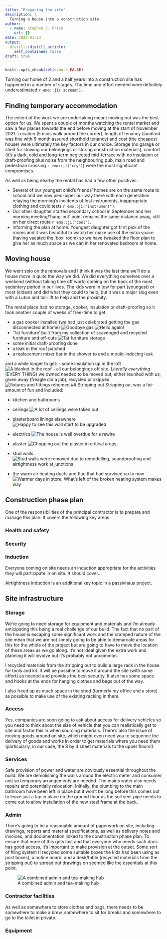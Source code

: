 ```yaml
---
title: "Preparing the site"
description: |
  Turning a house into a construction site.
author:
  - name: Stephen J. Price
    url: {}
date: 2022-01-23
output:
  distill::distill_article:
    self_contained: false
draft: true
---
```


```r
knitr::opts_chunk$set(echo = FALSE)
```

Turning our home of 2 and a half years into a construction site has happened in a number of stages. The time and effort needed were definitely underestimated `r emo::ji('scream')`.  

## Finding temporary accommodation
The extent of the work we are undertaking meant moving out was the best option for us. We spent a couple of months watching the rental market and saw a few places towards the end before moving at the start of November 2021. Location (5 mins walk around the corner), length of tenancy (landlord was fine with 6 month assured shorthold tenancy) and cost (the cheapest house) were ultimately the key factors in our choice. Storage (no garage or shed for stowing our belongings or storing construction materials), comfort (it's a dark, cold and long-term neglected mid-terrace with no insulation or draft-proofing plus noise from the neighbouring pub, main road and pedestrian crossing `r emo::ji("cry")`) were the most significant compromises.  

As well as being nearby the rental has had a few other positives:

- Several of our youngest child's friends' homes are on the same route to school and we now pied-piper our way there with each generation relaying the morning's incidents of lost instruments, inappropriate clothing and covid tests `r emo::ji("instrument")`.
- Our other daughter started secondary school in September and her morning meeting/'hang-out' point remains the same distance away, still on her direct route `r emo::ji("cool")`.
- Informing the plan at home. Youngest daughter got first pick of the rooms and it was beautiful to watch her make use of the extra space (having vacated the 'box' room) so we have tweaked the floor plan to give her as much space as we can in her renovated bedroom at home.

## Moving house
We went solo on the removals and I think it was the last time we'll do a house move in quite the way we did. We did everything ourselves over a weekend (without taking time off work) coming on the back of the most sedentary period in our lives. The kids were in tow for part (youngest) or most (eldest) and did what they could to help, but it was a major slog even with a Luton and tail-lift to help and the proximity.  

The rental place had no storage, cooker, insulation or draft-proofing so it took another couple of weeks of free-time to get:

- a gas cooker installed (we had just celebrated getting the gas disconnected at home)
![Goodbye gas](../../images/goodbye_gas.jpg)
![Hello again!]()
- 'Tat furniture' built from my collection of scavenged and recycled furniture and off-cuts
![Tat furniture storage]()
- some initial draft-proofing done
- a leak in the roof patched
- a replacement mixer bar in the shower to end a mould-inducing leak

and a while longer to get:
- some insulation up in the loft
![A blanket in the roof]()
- all our belongings off site. *Literally everything* (EVERY THING) we owned needed to be moved out, either reunited with us, given away (freagle did a job), recycled or skipped
![fixtures and fittings rehomed](../../images/freegle.png)
## Stripping out
Stripping out was a fair amount of fun and included:

- kitchen and bathrooms
- ceilings
![A lot of ceilings were taken out](../../images/stripping/ceilings.jpg)
- plasterboard linings elsewhere
![Happy to see this wall start to be upgraded](../../images/stripping/plasterboard_linings.jpg)

- electrics
![The house is well overdue for a rewire](../../images/stripping/electrics.jpg)

- plaster
![Chopping out the plaster in critical areas](../../images/stripping/plaster.jpg)

- stud walls
![Stud walls were removed due to remodelling, soundproofing and airtightness work at junctions](../../images/stripping/stud_walls.jpg)

- the warm air heating ducts and flue that had survived up to now
![Warmer days in store. What's left of the broken heating system makes way](../../images/stripping/warm_air_flue.jpg)

## Construction phase plan
One of the responsibilities of the principal contractor is to prepare and manage this plan. It covers the following key areas:

### Health and safety

### Security

### Induction
Everyone coming on site needs an induction appropriate for the activities they will participate in on site. It should cover...

Airtightness induction is an additional key topic in a passivhaus project.

## Site infrastructure
### Storage
We're going to need storage for equipment and materials and I'm already anticipating this being a real challenge of our build. The fact that no part of the house is escaping some significant work and the cramped nature of the site mean that we are not simply going to be able to demarcate areas for this for the whole of the project but are going to have to move the location of these areas as we go along. It's not ideal given the extra work and planning it will involve but it's probably not uncommon.  

I recycled materials from the stripping out to build a large rack in the house for tools and kit. It will be possible to move it around the site (with some effort) as needed and provides the best security. It also has some space and hooks at the ends for hanging clothes and bags out of the way.  

I also freed up as much space in the shed (formerly my office and a store) as possible to make use of the existing racking in there.  

### Access
Yes, companies are soon going to ask about access for delivery vehicles so you need to think about the size of vehicle that you can realistically get to site and factor this in when sourcing materials. There's also the issue of moving goods around on site, which might even need you to sequence the delivery of goods and works in order to get materials where you need them (particularly, in our case, the 8 by 4 sheet materials to the upper floors!).  

### Services
Safe provision of power and water are obviously essential throughout the build. We are demolishing the walls around the electric meter and consumer unit so temporary arrangements are needed. The mains water also needs repairs and potentially relocation. Initially, the plumbing to the main bathroom have been left in place but it won't be long before this comes out to leave just a tap in place on the ground floor as the soil vent pipe needs to come out to allow installation of the new steel frame at the back.  

### Admin
There's going to be a reasonable amount of paperwork on site, including drawings, reports and material specifications, as well as delivery notes and invoices, and documentation linked to the construction phase plan. To ensure that none of this gets lost and that everyone who needs such docs has good access, it's important to make provision at the outset. Some sort of filing system (I recycled some suitable boxes the kids had been using as post boxes), a notice board, and a desk/table (recycled materials from the stripping out) to spread out drawings on seemed like the essentials at this point.  

![A combined admin and tea-making hub]()

### Contractor facilities
As well as somewhere to store clothes and bags, there needs to be somewhere to make a brew, somewhere to sit for breaks and somewhere to go to the toilet in private.

### Equipment
